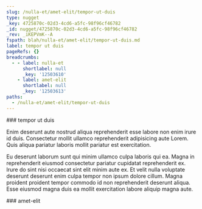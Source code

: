 ```yaml
---
slug: /nulla-et/amet-elit/tempor-ut-duis
type: nugget
_key: 4725870c-02d3-4cd6-a5fc-98f96cf46782
_id: nugget/4725870c-02d3-4cd6-a5fc-98f96cf46782
_rev: _iKEPVmK--A
fspath: blah/nulla-et/amet-elit/tempor-ut-duis.md
label: tempor ut duis
pageRefs: {}
breadcrumbs:
  - - label: nulla-et
      shortlabel: null
      _key: '12503610'
    - label: amet-elit
      shortlabel: null
      _key: '12503613'
paths:
  - /nulla-et/amet-elit/tempor-ut-duis
---
```


<NuggetArea>
<Nugget slug="/nulla-et/amet-elit/tempor-ut-duis" type="nugget" _key="4725870c-02d3-4cd6-a5fc-98f96cf46782" _id="nugget/4725870c-02d3-4cd6-a5fc-98f96cf46782" _rev="_iKEPVmK--A" fspath="blah/nulla-et/amet-elit/tempor-ut-duis.md" label="tempor ut duis" paths="/nulla-et/amet-elit/tempor-ut-duis">
<NuggetBody>
### tempor ut duis

Enim deserunt aute nostrud aliqua reprehenderit esse labore non enim irure id duis. Consectetur mollit ullamco reprehenderit adipisicing aute Lorem. Quis aliqua pariatur laboris mollit pariatur est exercitation.

Eu deserunt laborum sunt qui minim ullamco culpa laboris qui ea. Magna in reprehenderit eiusmod consectetur pariatur cupidatat reprehenderit ex. Irure do sint nisi occaecat sint elit minim aute ex. Et velit nulla voluptate deserunt deserunt enim culpa tempor non ipsum dolore cillum. Magna proident proident tempor commodo id non reprehenderit deserunt aliqua. Esse eiusmod magna duis ea mollit exercitation labore aliquip magna aute.

</NuggetBody>
<Breadcrumbs>
<Crumbs>
<Crumb _key="12503610" label="nulla-et" /><Crumb _key="12503613" label="amet-elit" />
</Crumbs>
</Breadcrumbs>
</Nugget>

<NuggetsInbound>
</NuggetsInbound>
<NuggetsOutbound>
</NuggetsOutbound>
</NuggetArea>
<PassagesInbound>
<Passage direction="inbound" type="passage" _key="12503613" _id="passage/12503613" _rev="_iKEPVlS---" label="amet-elit" passage="amet-elit" fspath="blah/nulla-et/amet-elit" paths="/nulla-et/amet-elit" slug="/nulla-et/amet-elit">
<NuggetBody>
### amet-elit

</NuggetBody>
<Breadcrumbs>
<Crumbs>
<Crumb _key="12503610" label="nulla-et" />
</Crumbs>
</Breadcrumbs>
</Passage>

</PassagesInbound>
<PassagesOutbound>
</PassagesOutbound>